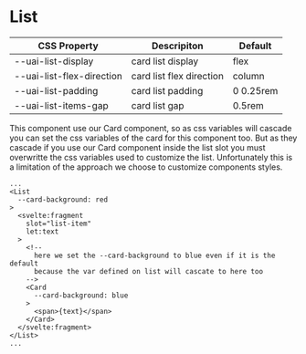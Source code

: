 
<Meta title="Components/Kanban/List/CSS Variables" />

# List

| CSS Property              | Descripiton              | Default   |
| ------------------------- | ------------------------ | --------- |
| --uai-list-display        | card list display        | flex      |
| --uai-list-flex-direction | card list flex direction | column    |
| --uai-list-padding        | card list padding        | 0 0.25rem |
| --uai-list-items-gap      | card list gap            | 0.5rem    |

This component use our Card component, so as css variables will cascade you can set the css
variables of the card for this component too. But as they cascade if you use our Card component
inside the list slot you must overwritte the css variables used to customize the list. Unfortunately
this is a limitation of the approach we choose to customize components styles.

```tsx
...
<List
  --card-background: red
>
  <svelte:fragment
    slot="list-item"
    let:text
  >
    <!--
      here we set the --card-background to blue even if it is the default
      because the var defined on list will cascate to here too
    -->
    <Card
      --card-background: blue
    >
      <span>{text}</span>
    </Card>
  </svelte:fragment>
</List>
...
```
